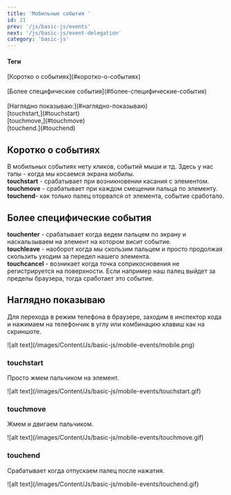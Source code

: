 ```yaml
---
title: 'Мобильные события '
id: 21
prev: '/js/basic-js/events'
next: '/js/basic-js/event-delegation'
category: 'basic-js'
---
```


<div className = 'mdHead'>

#### Теги
<div className = 'tag_js'>[Коротко о событиях](#коротко-о-событиях)</div> <br/>
<div className = 'tag_js'>[Более специфические события](#более-специфические-события)</div> <br/>
<div className = 'tag_js'>[Наглядно показываю:](#наглядно-показываю)</div> 
<div className = 'mini_tag_js'>[touchstart,](#touchstart)</div> 
<div className = 'mini_tag_js'>[touchmove,](#touchmove)</div> 
<div className = 'mini_tag_js'>[touchend.](#touchend)</div> 

</div>

## Коротко о событиях ##
В мобильных событиях нету кликов, событий мыши и тд. Здесь у нас тапы - когда мы косаемся экрана мобилы.<br/>
<b>touchstart</b> - срабатывает при возникновении касания с элементом.<br/>
<b>touchmove</b> - срабатывает при каждом смещении пальца по элементу.<br/>
<b>touchend</b>- как только палец оторвался от элемента, событие сработало.<br/>
## Более специфические события ##
<b>touchenter</b> - срабатывает когда ведем пальцем по экрану и наскальзываем на элемент на котором висит событие.<br/>
<b>touchleave</b> - наоборот когда мы скользим пальцем и просто продолжая скользить уходим за передел нашего элемента.<br/>
<b>touchcancel</b> - возникает когда точка соприкосновения не регистрируется на поверхности. Если например наш палец выйдет за пределы браузера, тогда сработает это событие.<br/>
## Наглядно показываю ##
Для перехода в режим телефона в браузере, заходим в инспектор кода и нажимаем на телефончик в углу или комбинацию клавиш как на скриншоте.

<div className='container-img'> <span className="img"> ![alt text](/images/Content/Js/basic-js/mobile-events/mobile.png) </span></div>

### touchstart ###
Просто жмем пальчиком на элемент.

<div className='container-img'> <span className="img"> ![alt text](/images/Content/Js/basic-js/mobile-events/touchstart.gif) </span></div>

### touchmove ###
Жмем и двигаем пальчиком.

<div className='container-img'> <span className="img"> ![alt text](/images/Content/Js/basic-js/mobile-events/touchmove.gif) </span></div>

### touchend ###
Срабатывает когда отпускаем палец после нажатия. 

<div className='container-img'> <span className="img"> ![alt text](/images/Content/Js/basic-js/mobile-events/touchend.gif) </span></div>
